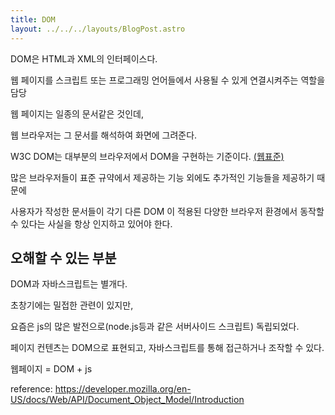 ```yaml
---
title: DOM
layout: ../../../layouts/BlogPost.astro
---
```


DOM은 HTML과 XML의 인터페이스다.

웹 페이지를 스크립트 또는 프로그래밍 언어들에서 사용될 수 있게 연결시켜주는 역할을 담당

웹 페이지는 일종의 문서같은 것인데,

웹 브라우저는 그 문서를 해석하여 화면에 그려준다.

W3C DOM는 대부분의 브라우저에서 DOM을 구현하는 기준이다. [\(웹표준\)](web-standard.md)

많은 브라우저들이 표준 규약에서 제공하는 기능 외에도 추가적인 기능들을 제공하기 때문에

사용자가 작성한 문서들이 각기 다른 DOM 이 적용된 다양한 브라우저 환경에서 동작할 수 있다는 사실을 항상 인지하고 있어야 한다.

## 오해할 수 있는 부분

DOM과 자바스크립트는 별개다.

초창기에는 밀접한 관련이 있지만,

요즘은 js의 많은 발전으로\(node.js등과 같은 서버사이드 스크립트\) 독립되었다.

페이지 컨텐츠는 DOM으로 표현되고, 자바스크립트를 통해 접근하거나 조작할 수 있다.

웹페이지 = DOM + js

reference: https://developer.mozilla.org/en-US/docs/Web/API/Document_Object_Model/Introduction

